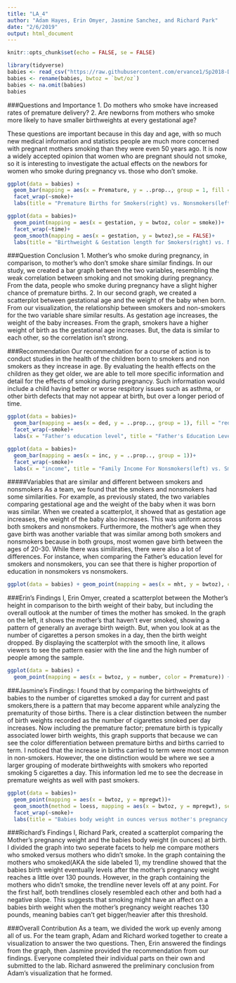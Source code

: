 ```yaml
---
title: "LA_4"
author: "Adam Hayes, Erin Omyer, Jasmine Sanchez, and Richard Park"
date: "2/6/2019"
output: html_document
---
```


```r
knitr::opts_chunk$set(echo = FALSE, se = FALSE)
```

```r
library(tidyverse)
babies <- read_csv("https://raw.githubusercontent.com/ervance1/Sp2018-Data-Science-repo/master/babies2a.dat")
babies <- rename(babies, bwtoz = `bwt/oz`)
babies <- na.omit(babies)
babies
```

###Questions and Importance
1. Do mothers who smoke have increased rates of premature delivery?
2. Are newborns from mothers who smoke more likely to have smaller birthweights at every gestational age?

These questions are important because in this day and age, with so much new medical information and statistics people are much more concerned with pregnant mothers smoking than they were even 50 years ago.  It is now a widely accepted opinion that women who are pregnant should not smoke, so it is interesting to investigate the actual effects on the newbors for women who smoke during pregnancy vs. those who don't smoke.


```r
ggplot(data = babies) +
  geom_bar(mapping = aes(x = Premature, y = ..prop.., group = 1, fill = smoke))+
  facet_wrap(~smoke)+
  labs(title = "Premature Births for Smokers(right) vs. Nonsmokers(left)")

ggplot(data = babies)+
  geom_point(mapping = aes(x = gestation, y = bwtoz, color = smoke))+
  facet_wrap(~time)+
  geom_smooth(mapping = aes(x = gestation, y = bwtoz),se = FALSE)+
  labs(title = "Birthweight & Gestation length for Smokers(right) vs. Nonsmokers(left)")
```

###Question Conclusion
1. Mother's who smoke during pregnancy, in comparison, to mother's who don't smoke share similar findings. In our study, we created a bar graph between the two variables, resembling the weak correlation between smoking and not smoking during pregnancy. From the data, people who smoke during pregnancy have a slight higher chance of premature births. 
2. In our second graph, we created a scatterplot between gestational age and the weight of the baby when born. From our visualization, the relationship between smokers and non-smokers for the two variable share similar results. As gestation age increases, the weight of the baby increases. From the graph, smokers have a higher weight of birth as the gestational age increases. But, the data is similar to each other, so the correlation isn't strong. 

###Recommendation
Our recommendation for a course of action is to conduct studies in the health of the children born to smokers and non smokers as they increase in age.
By evaluating the health effects on the children as they get older, we are able to tell more specific information and detail for the effects of smoking during pregnancy.
Such information would include a child having better or worse respitory issues such as asthma, or other birth defects that may not appear at birth, but over a longer period of time. 

```r
ggplot(data = babies)+
  geom_bar(mapping = aes(x = ded, y = ..prop.., group = 1), fill = "red")+
  facet_wrap(~smoke)+
  labs(x = "Father's education level", title = "Father's Education Levels in Newborns from Nonsmokers(left) and Smokers(right)")

ggplot(data = babies)+
  geom_bar(mapping = aes(x = inc, y = ..prop.., group = 1))+
  facet_wrap(~smoke)+
  labs(x = "income", title = "Family Income For Nonsmokers(left) vs. Smokers(right)")
```

#####Variables that are similar and different between smokers and nonsmokers
As a team, we found that the smokers and nonsmokers had some similarities. For example, as previously stated, the two variables comparing gestational age and the weight of the baby when it was born was similar. When we created a scatterplot, it showed that as gestation age increases, the weight of the baby also increases. This was uniform across both smokers and nonsmokers. Furthermore, the mother's age when they gave birth was another variable that was similar among both smokers and nonsmokers because in both groups, most women gave birth between the ages of 20-30.
While there was similiraties, there were also a lot of differences. For instance, when comparing the Father's education level for smokers and nonsmokers, you can see that there is higher proportion of education in nonsmokers vs nonsmokers.


```r
ggplot(data = babies) + geom_point(mapping = aes(x = mht, y = bwtoz), color = "blue", position = "jitter") + geom_smooth(mapping = aes(x = mht, y = bwtoz), color = "pink") + facet_wrap(~ time) + labs(title = "Mother's Height compared with Birthweight of Their Baby")
```

###Erin's Findings
I, Erin Omyer, created a scatterplot between the Mother's height in comparison to the birth weight of their baby, but including the overall outlook at the number of times the mother has smoked. In the graph on the left, it shows the mother's that haven't ever smoked, showing a pattern of generally an average birth weigth. But, when you look at as the number of cigarettes a person smokes in a day, then the birth weight dropped. By displaying the scatterplot with the smooth line, it allows viewers to see the pattern easier with the line and the high number of people among the sample.

```r
ggplot(data = babies) +
  geom_point(mapping = aes(x = bwtoz, y = number, color = Premature)) + labs(title = "Birthweight compared with # of Cigarettes Smoked by Mother")

```

###Jasmine's Findings:
I found that by comparing the birthweights of babies to the number of cigarettes smoked a day for current and past smokers,there is a pattern that may become apparent while analyzing the prematurity of those births. There is a clear distinction between the number of birth weights recorded as the number of cigarettes smoked per day increases. Now including the premature factor; premature birth is typically associated lower birth weights, this graph supports that because we can see the color differentiation between premature births and births carried to term. I noticed that the increase in births carried to term were most common in non-smokers. However, the one distinction would be where we see a larger grouping of moderate birthweights with smokers who reported smoking 5 cigarettes a day. This information led me to see the decrease in premature weights as well with past smokers.

```r
ggplot(data = babies)+
  geom_point(mapping = aes(x = bwtoz, y = mpregwt))+
  geom_smooth(method = loess, mapping = aes(x = bwtoz, y = mpregwt), se = FALSE)+
  facet_wrap(~smoke)+
  labs(title = "Babies body weight in ounces versus mother's pregnancy weight")
```

###Richard's Findings
I, Richard Park, created a scatterplot comparing the Mother's pregnancy weight and the babies body weight (in ounces) at birth. I divided the graph into two seperate facets to help me compare mothers who smoked versus mothers who didn't smoke. In the graph containing the mothers who smoked(AKA the side labeled 1), my trendline showed that the babies birth weight eventually levels after the mother's pregnancy weight reaches a little over 130 pounds. However, in the graph containing the mothers who didn't smoke, the trendline never levels off at any point. For the first half, both trendlines closely resembled each other and both had a negative slope. This suggests that smoking might have an affect on a babies birth weight when the mother's pregnancy weight reaches 130 pounds, meaning babies can't get bigger/heavier after this threshold.

###Overall Contribution
As a team, we divided the work up evenly among all of us. For the team graph, Adam and Richard worked together to create a visualization to answer the two questions. Then, Erin answered the findings from the graph, then Jasmine provided the recommendation from our findings. Everyone completed their individual parts on their own and submitted to the lab. Richard asnwered the preliminary conclusion from Adam's visualization that he formed. 
